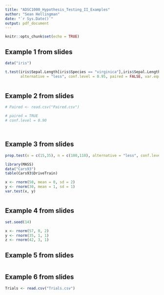 ```yaml
---
title: "ADSC1000_Hypothesis_Testing_II_Examples"
author: "Sean Hellingman"
date: "`r Sys.Date()`"
output: pdf_document
---
```


```r
knitr::opts_chunk$set(echo = TRUE)
```



## Example 1 from slides

```r

data("iris")

t.test(iris$Sepal.Length[iris$Species == "virginica"],iris$Sepal.Length[iris$Species == "setosa"],
       alternative = "less", conf.level = 0.95, paired = FALSE, var.equal = FALSE)



```


## Example 2 from slides


```r

# Paired <- read.csv("Paired.csv")

# paired = TRUE
# conf.level = 0.90




```




## Example 3 from slides

```r

prop.test(x = c(15,35), n = c(100,110), alternative = "less", conf.level = 0.95, correct = FALSE)


```



```r

library(MASS)
data("Cars93")
table(Cars93$DriveTrain)

```


```r

x <- rnorm(50, mean = 0, sd = 2)
y <- rnorm(30, mean = 1, sd = 1)
var.test(x, y)



```


## Example 4 from slides

```r
set.seed(14)

x <- rnorm(57, 0, 2)
y <- rnorm(35, 1, 1)
z <- rnorm(42, 3, 1)


```


## Example 5 from slides


```r





```



## Example 6 from slides

```r

Trials <- read.csv("Trials.csv")

```



